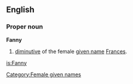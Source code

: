 {{see|fanny}}

==English==

===Proper noun===
'''Fanny'''

# [[diminutive]] of the female [[given name]] [[Frances]].

[[Category:Female given names]]

[[is:Fanny]]